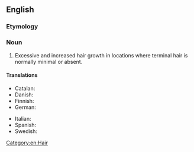 ==English==
{{wikipedia}}

===Etymology===
{{suffix|en|hirsute|ism}}

===Noun===
{{en-noun|-|s}}

# Excessive and increased hair growth in locations where terminal hair is normally minimal or absent.

====Translations====
{{trans-top|excessive and increased hair growth}}
* Catalan: {{t|ca|hirsutisme|m}}
* Danish: {{t|da|hirsutisme|c}}
* Finnish: {{t+|fi|hirsutismi}}
* German: {{t+|de|Hirsutismus|m}}
{{trans-mid}}
* Italian: {{t+|it|irsutismo|m}}
* Spanish: {{t+|es|hirsutismo|m}}
* Swedish: {{t+|sv|hirsutism|c}}
{{trans-bottom}}

[[Category:en:Hair]]